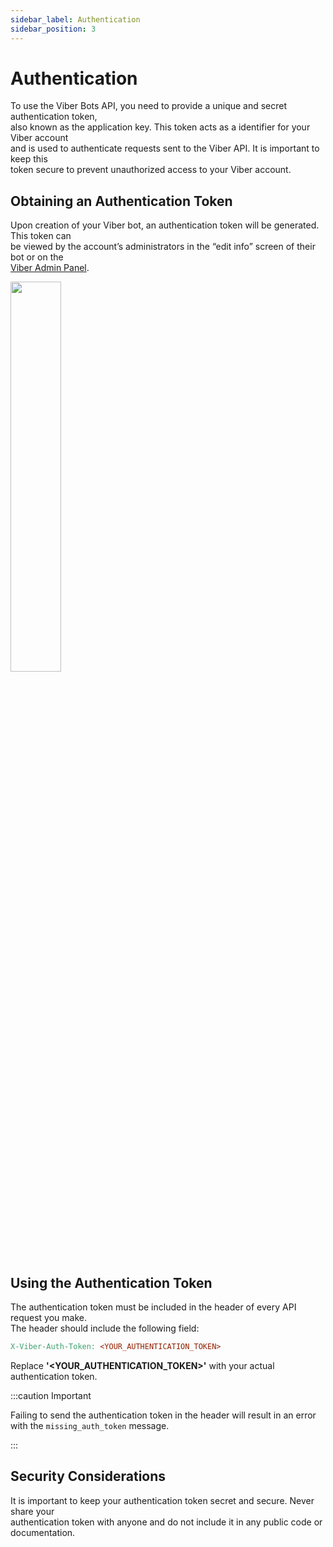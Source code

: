 ```yaml
---
sidebar_label: Authentication
sidebar_position: 3
---
```


# Authentication

To use the Viber Bots API, you need to provide a unique and secret authentication token,<br/> 
also known as the application key. This token acts as a identifier for your Viber account<br/>
and is used to authenticate requests sent to the Viber API. It is important to keep this<br/>
token secure to prevent unauthorized access to your Viber account.

## Obtaining an Authentication Token
Upon creation of your Viber bot, an authentication token will be generated. This token can<br/>
be viewed by the account’s administrators in the “edit info” screen of their bot or on the<br/>
[Viber Admin Panel](https://partners.viber.com/login).

<img src={AuthToken} width="40%" height="auto"/>

## Using the Authentication Token
The authentication token must be included in the header of every API request you make.<br/>
The header should include the following field:

```makefile title="HTTP Header"
X-Viber-Auth-Token: <YOUR_AUTHENTICATION_TOKEN>
```

Replace **'<YOUR_AUTHENTICATION_TOKEN>'** with your actual authentication token.

:::caution Important

Failing to send the authentication token in the header will result in an error with the `missing_auth_token` message.

:::

## Security Considerations
It is important to keep your authentication token secret and secure. Never share your<br/>
authentication token with anyone and do not include it in any public code or<br/>
documentation.